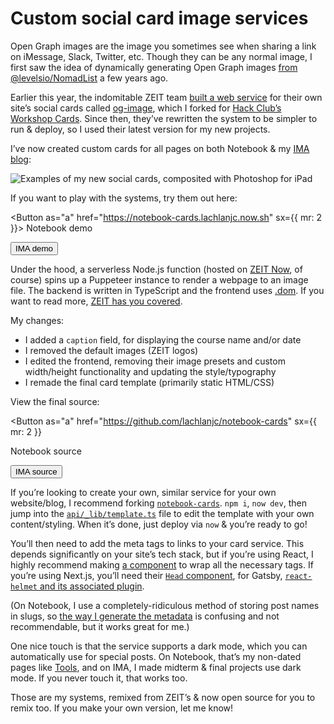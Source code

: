 
# Custom social card image services

Open Graph images are the image you sometimes see when sharing a link on iMessage, Slack, Twitter, etc. Though they can be any normal image, I first saw the idea of dynamically generating Open Graph images [from @levelsio/NomadList](https://levels.io/phantomjs-social-media-share-pictures/) a few years ago.

Earlier this year, the indomitable ZEIT team [built a web service](https://zeit.co/blog/social-og-image-cards-as-a-service) for their own site’s social cards called [og-image](https://github.com/vercel/og-image), which I forked for [Hack Club’s Workshop Cards](https://hackclub-workshopcards.now.sh). Since then, they’ve rewritten the system to be simpler to run & deploy, so I used their latest version for my new projects.

I’ve now created custom cards for all pages on both Notebook & my [IMA blog](https://ima.lachlanjc.com):

![Examples of my new social cards, composited with Photoshop for iPad](https://cloud-1tm0gjs2w.vercel.app/2021-01-13_8n9y3u809epu1r9qgdf2nh1xddz5vkgk.png)

If you want to play with the systems, try them out here:

<Button as="a" href="https://notebook-cards.lachlanjc.now.sh" sx={{ mr: 2 }}>
  Notebook demo
</Button>

<Button as="a" href="https://ima-cards.lachlanjc.now.sh">
  IMA demo
</Button>

Under the hood, a serverless Node.js function (hosted on [ZEIT Now](https://zeit.co/), of course) spins up a Puppeteer instance to render a webpage to an image file. The backend is written in TypeScript and the frontend uses [.dom](https://github.com/wavesoft/dot-dom). If you want to read more, [ZEIT has you covered](https://zeit.co/blog/social-og-image-cards-as-a-service#how-it-works).

My changes:

- I added a `caption` field, for displaying the course name and/or date
- I removed the default images (ZEIT logos)
- I edited the frontend, removing their image presets and custom width/height functionality and updating the style/typography
- I remade the final card template (primarily static HTML/CSS)

View the final source:

<Button
  as="a"
  href="https://github.com/lachlanjc/notebook-cards"
  sx={{ mr: 2 }}
>
  Notebook source
</Button>

<Button as="a" href="https://github.com/lachlanjc/ima-cards">
  IMA source
</Button>

If you’re looking to create your own, similar service for your own website/blog, I recommend forking [`notebook-cards`](https://github.com/lachlanjc/notebook-cards). `npm i`, `now dev`, then jump into the [`api/_lib/template.ts`](https://github.com/lachlanjc/notebook-cards/blob/main/api/_lib/template.ts) file to edit the template with your own content/styling. When it’s done, just deploy via `now` & you’re ready to go!

You’ll then need to add the meta tags to links to your card service. This depends significantly on your site’s tech stack, but if you’re using React, I highly recommend making [a component](https://github.com/lachlanjc/notebook/blob/345afbf4b512e5d5f4c66a15fab1d1be8ce46297/src/components/meta.js) to wrap all the necessary tags. If you’re using Next.js, you’ll need their [`Head` component](https://nextjs.org/docs/api-reference/next/head), for Gatsby, [`react-helmet` and its associated plugin](https://www.gatsbyjs.org/docs/add-page-metadata/#using-react-helmet-and-gatsby-plugin-react-helmet).

(On Notebook, I use a completely-ridiculous method of storing post names in slugs, so [the way I generate the metadata](https://github.com/lachlanjc/notebook/commit/345afbf4b512e5d5f4c66a15fab1d1be8ce46297#diff-34a6d62af0cf0b784f8444529f3130efR42) is confusing and not recommendable, but it works great for me.)

One nice touch is that the service supports a dark mode, which you can automatically use for special posts. On Notebook, that’s my non-dated pages like [Tools](/tools/), and on IMA, I made midterm & final projects use dark mode. If you never touch it, that works too.

Those are my systems, remixed from ZEIT’s & now open source for you to remix too. If you make your own version, let me know!
